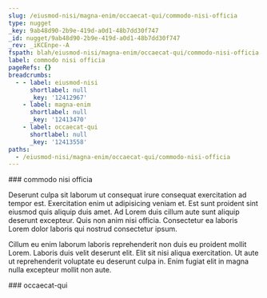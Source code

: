 ```yaml
---
slug: /eiusmod-nisi/magna-enim/occaecat-qui/commodo-nisi-officia
type: nugget
_key: 9ab48d90-2b9e-419d-a0d1-48b7dd30f747
_id: nugget/9ab48d90-2b9e-419d-a0d1-48b7dd30f747
_rev: _iKCEnpe--A
fspath: blah/eiusmod-nisi/magna-enim/occaecat-qui/commodo-nisi-officia.md
label: commodo nisi officia
pageRefs: {}
breadcrumbs:
  - - label: eiusmod-nisi
      shortlabel: null
      _key: '12412967'
    - label: magna-enim
      shortlabel: null
      _key: '12413470'
    - label: occaecat-qui
      shortlabel: null
      _key: '12413558'
paths:
  - /eiusmod-nisi/magna-enim/occaecat-qui/commodo-nisi-officia
---
```


<NuggetArea>
<Nugget slug="/eiusmod-nisi/magna-enim/occaecat-qui/commodo-nisi-officia" type="nugget" _key="9ab48d90-2b9e-419d-a0d1-48b7dd30f747" _id="nugget/9ab48d90-2b9e-419d-a0d1-48b7dd30f747" _rev="_iKCEnpe--A" fspath="blah/eiusmod-nisi/magna-enim/occaecat-qui/commodo-nisi-officia.md" label="commodo nisi officia" paths="/eiusmod-nisi/magna-enim/occaecat-qui/commodo-nisi-officia">
<NuggetBody>
### commodo nisi officia

Deserunt culpa sit laborum ut consequat irure consequat exercitation ad tempor est. Exercitation enim ut adipisicing veniam et. Est sunt proident sint eiusmod quis aliquip duis amet. Ad Lorem duis cillum aute sunt aliquip deserunt excepteur. Quis non anim nisi officia. Consectetur ea laboris Lorem dolor laboris qui nostrud consectetur ipsum.

Cillum eu enim laborum laboris reprehenderit non duis eu proident mollit Lorem. Laboris duis velit deserunt elit. Elit sit nisi aliqua exercitation. Ut aute ut reprehenderit voluptate eu deserunt culpa in. Enim fugiat elit in magna nulla excepteur mollit non aute.

</NuggetBody>
<Breadcrumbs>
<Crumbs>
<Crumb _key="12412967" label="eiusmod-nisi" /><Crumb _key="12413470" label="magna-enim" /><Crumb _key="12413558" label="occaecat-qui" />
</Crumbs>
</Breadcrumbs>
</Nugget>

<NuggetsInbound>
</NuggetsInbound>
<NuggetsOutbound>
</NuggetsOutbound>
</NuggetArea>
<PassagesInbound>
<Passage direction="inbound" type="passage" _key="12413558" _id="passage/12413558" _rev="_iKCEnpe--_" label="occaecat-qui" passage="occaecat-qui" fspath="blah/eiusmod-nisi/magna-enim/occaecat-qui" paths="/eiusmod-nisi/magna-enim/occaecat-qui" slug="/eiusmod-nisi/magna-enim/occaecat-qui">
<NuggetBody>
### occaecat-qui

</NuggetBody>
<Breadcrumbs>
<Crumbs>
<Crumb _key="12412967" label="eiusmod-nisi" /><Crumb _key="12413470" label="magna-enim" />
</Crumbs>
</Breadcrumbs>
</Passage>

</PassagesInbound>
<PassagesOutbound>
</PassagesOutbound>